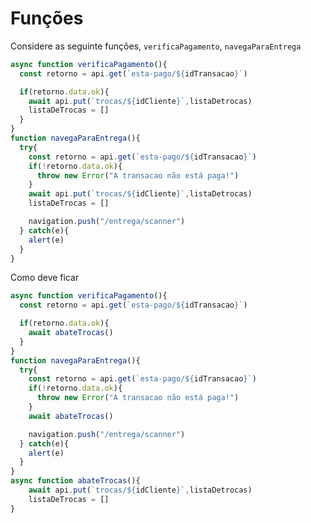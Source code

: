 
<Meta title="Componentes/Como criar um componente/Reutilização de código/Funções" />

# Funções

Considere as seguinte funções, `verificaPagamento`, `navegaParaEntrega`

```ts
async function verificaPagamento(){
  const retorno = api.get(`esta-pago/${idTransacao}`)

  if(retorno.data.ok){
	await api.put(`trocas/${idCliente}`,listaDetrocas)
	listaDeTrocas = []
  }
}
function navegaParaEntrega(){
  try{
    const retorno = api.get(`esta-pago/${idTransacao}`)
    if(!retorno.data.ok){
      throw new Error("A transacao não está paga!")
    }
	await api.put(`trocas/${idCliente}`,listaDetrocas)
	listaDeTrocas = []

    navigation.push("/entrega/scanner")
  } catch(e){
    alert(e)
  }
}
```

Como deve ficar

```ts
async function verificaPagamento(){
  const retorno = api.get(`esta-pago/${idTransacao}`)

  if(retorno.data.ok){
  	await abateTrocas()
  }
}
function navegaParaEntrega(){
  try{
    const retorno = api.get(`esta-pago/${idTransacao}`)
    if(!retorno.data.ok){
      throw new Error("A transacao não está paga!")
    }
    await abateTrocas()

    navigation.push("/entrega/scanner")
  } catch(e){
    alert(e)
  }
}
async function abateTrocas(){
	await api.put(`trocas/${idCliente}`,listaDetrocas)
	listaDeTrocas = []
}
```

